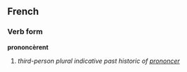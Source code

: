 ==French==
===Verb form===
'''prononcèrent'''

# ''third-person plural indicative past historic of [[prononcer]]''